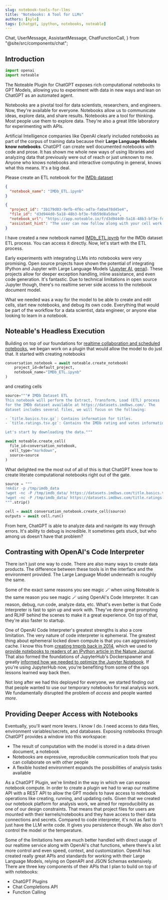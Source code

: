 ```yaml
---
slug: notebook-tools-for-llms
title: "Notebooks: A Tool for LLMs"
authors: [kyle]
tags: [chatgpt, ipython, notebooks, noteable]
---
```



  Chat,
  UserMessage,
  AssistantMessage,
  ChatFunctionCall,
} from "@site/src/components/chat";

## Introduction

```python cell count=1
import openai
import noteable
```

The Noteable Plugin for ChatGPT exposes rich computational notebooks to GPT Models, allowing you to experiment with data in new ways and lean on ChatGPT as an automated agent.

Notebooks are a pivotal tool for data scientists, researchers, and engineers. Now, they're available for everyone. Notebooks allow us to communicate ideas, explore data, and share results. Notebooks are a tool for thinking. Most people use them to explore data. They're also a great little laboratory for experimenting with APIs.

Artificial Intelligence companies like OpenAI clearly included notebooks as part of the corpus of training data because their **Large Language Models know notebooks**. ChatGPT can create well documented notebooks with code and prose. It has shown me whole new ways of using libraries and analyzing data that previously were out of reach or just unknown to me. Anyone who knows notebooks and interactive computing in general, knows what this means. It's a big deal.

<Chat>
<UserMessage avatar="https://github.com/rgbkrk.png">

Please create an ETL notebook for the [IMDb dataset](https://datasets.imdbws.com/)

</UserMessage>

<AssistantMessage avatar="">

<ChatFunctionCall>

```json chatcall request plugin=Noteable
{
  "notebook_name": "IMDb_ETL.ipynb"
}
```

```json chatcall response plugin=Noteable
{
  "project_id": "3b179d03-9efb-4f6c-ad7a-fa0a478d45e4",
  "file_id": "d3d944d0-5a18-48b3-bf3e-fdb59d8a5dea",
  "notebook_url": "https://app.noteable.io/f/d3d944d0-5a18-48b3-bf3e-fdb59d8a5dea/IMDb_ETL.ipynb",
  "assistant_hint": "The user can now follow along with your cell work at the notebook link."
}
```

</ChatFunctionCall>

I have created a new notebook named [IMDb_ETL.ipynb](https://app.noteable.io/f/d3d944d0-5a18-48b3-bf3e-fdb59d8a5dea/IMDb_ETL.ipynb) for the IMDb dataset ETL process. You can access it directly. Now, let's start with the ETL process.

</AssistantMessage>
</Chat>

Early experiments with integrating LLMs into notebooks were very promising. Open source projects have shown the potential of integrating IPython and Jupyter with Large Language Models ([Jupyter AI](https://github.com/jupyterlab/jupyter-ai), [genai](https://github.com/noteable-io/genai)). These projects allow for deeper exception handling, inline assistance, and even code generation. It's fantastic. Due to technical limitations in open source Jupyter though, there's no realtime server side access to the notebook document model.

What we needed was a way for the model to be able to create and edit cells, start new notebooks, and debug its own code. Everything that would be part of the workflow for a data scientist, data engineer, or anyone else looking to learn in a notebook.

## Noteable's Headless Execution

Building on top of our foundations for [realtime collaboration and scheduled notebooks](https://github.com/noteable-io/papermill-origami), we began work on a plugin that would allow the model to do just that. It started with creating notebooks

```python cell count=2
conversation_notebook = await noteable.create_notebook(
    project_id=default_project,
    notebook_name="IMDb_ETL.ipynb"
)
```

and creating cells

```python cell count=3
source="""# IMDb Dataset ETL
This notebook will perform the Extract, Transform, Load (ETL) process
for the IMDb dataset available at https://datasets.imdbws.com/. The
dataset includes several files, we will focus on the following:

- `title.basics.tsv.gz`: Contains information for titles.
- `title.ratings.tsv.gz`: Contains the IMDb rating and votes information for titles.

Let's start by downloading the data."""

await noteable.create_cell(
  file_id=conversation_notebook,
  cell_type="markdown",
  source=source
)
```

What delighted me the most out of all of this is that ChatGPT knew how to create literate computational notebooks right out of the gate.

```python cell count=3
source = """
!mkdir -p /tmp/imdb_data
!wget -nc -P /tmp/imdb_data/ https://datasets.imdbws.com/title.basics.tsv.gz
!wget -nc -P /tmp/imdb_data/ https://datasets.imdbws.com/title.ratings.tsv.gz
""".strip()

cell = await conversation_notebook.create_cell(source)
outputs = await cell.run()
```

From here, ChatGPT is able to analyze data and navigate its way through errors. It's ability to debug is incredible. It sometimes gets stuck, but who among us doesn't have that problem?

## Contrasting with OpenAI's Code Interpreter

There isn't just one way to code. There are also many ways to create data products. The difference between these tools is in the interface and the environment provided. The Large Language Model underneath is roughly the same.

Some of the exact same reasons you see magic 🪄 when using Noteable is the same reason you see magic 🪄 using OpenAI's Code Interpreter. It can reason, debug, run code, analyze data, etc. What's even better is that Code Interpreter is fast to spin up and work with. They've done great prompting and RLHF behind the scenes to make it a great experience. On top of that, they're also faster to startup.

One of OpenAI Code Interpreter's greatest strengths is also a core limitation. The very nature of code interpreter is ephemeral. The greatest thing about ephemeral locked down compute is that you can aggressively cache. I know this from [creating tmpnb back in 2014](https://speakerdeck.com/rgbkrk/tmpnb-at-pytexas?slide=10), which we used to [provide notebooks to readers of an IPython article in the Nature Journal](https://www.nature.com/articles/515151a). That also formed the foundations of JupyterHub's Dockerspawner and greatly [informed how we needed to optimize the Jupyter Notebook](https://lambdaops.com/ops-lessons-and-instant-temporary-ipython-jupyter-notebooks/). If you're using JupyterHub now, you're benefiting from some of the ops lessons learned way back then.

Not long after we had this deployed for everyone, we started finding out that people wanted to use our temporary notebooks for real analysis work. We fundamentally disrupted the problem of _access_ and people wanted _more_.

## Providing Deeper Access with Notebooks

Eventually, you'll want more levers. I know I do. I need access to data files, environment variables/secrets, and databases. Exposing notebooks through ChatGPT provides a window into this workspace:

- The result of computation with the model is stored in a data driven document, a notebook
- Notebooks are expressive, reproducible communication tools that you can collaborate on with other people
- A flexible hosted environment expands the possibilities of analysis tasks available

As a ChatGPT Plugin, we're limited in the way in which we can expose notebook compute. In order to create a plugin we had to wrap our realtime API with a REST API to allow the GPT models to have access to notebook operations like creating, running, and updating cells. Given that we created our notebook platform for analysis work, we aimed for reproducibility as one of our design constraints. That means that project files for users are mounted with their kernels/notebooks and they have access to their data connections and secrets. Compared to code interpreter, it's not as fast to just have the LLM write code. It gives you persistence though. We also don't control the model or the temperature.

Some of the limitations here are much better handled with direct usage of our realtime service along with OpenAI's chat functions, where there's a lot more control and even speed, context, and customization. OpenAI has created really great APIs and standards for working with their Large Language Models, relying on OpenAPI and JSON Schemas extensively. There are three key components of their APIs that I plan to build on top of with notebooks:

- ChatGPT Plugins
- Chat Completions API
- Function Calling
